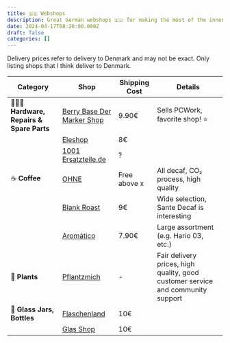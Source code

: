 ```yaml
---
title: 🇩🇪 Webshops
description: Great German webshops 🇪🇺 for making the most of the inner market
date: 2024-04-17T08:20:00.000Z
draft: false
categories: []
---
```

Delivery prices refer to delivery to Denmark and may not be exact. Only listing shops that I think deliver to Denmark.

| Category                        | Shop                                           | Shipping Cost | Details                                                                         |
|---------------------------------|------------------------------------------------|---------------|---------------------------------------------------------------------------------|
| 👩🏼‍🔧 **Hardware, Repairs & Spare Parts** | [Berry Base Der Marker Shop](https://www.berrybase.de/)  | 9.90€         | Sells PCWork, favorite shop! ⭐️                                                   |
|                                 | [Eleshop](https://eleshop.eu/)                | 8€            |                                                                                 |
|                                 | [1001 Ersatzteile.de](https://www.1001ersatzteile.de/) | ?            |                                                                                 |
| ☕️ **Coffee**                    | [OHNE](http://ohne.coffee)                    | Free above x  | All decaf, CO₂ process, high quality                                            |
|                                 | [Blank Roast](http://blankroast.de)           | 9€            | Wide selection, Sante Decaf is interesting                                        |
|                                 | [Aromático](https://www.aromatico.de/)        | 7.90€         | Large assortment (e.g. Hario 03, etc.)                                           |
| 🌱 **Plants**                    | [Pflantzmich](https://www.pflanzmich.de/)    | -             | Fair delivery prices, high quality, good customer service and community support  |
| 🫙 **Glass Jars, Bottles**       | [Flaschenland](https://www.flaschenland.de/) | 10€           |                                                                                 |
|                                 | [Glas Shop](https://glas-shop.com)           | 10€           |                                                                                 |

